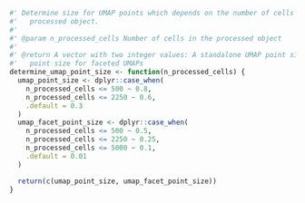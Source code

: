 <!-- This document contains function definitions that are used by both
`main_qc_report.rmd` and `celltypes_supplemental_report.rmd` but are not specific to cell typing -->


```r
#' Determine size for UMAP points which depends on the number of cells in the
#'   processed object.
#'
#' @param n_processed_cells Number of cells in the processed object
#'
#' @return A vector with two integer values: A standalone UMAP point size, and a
#'   point size for faceted UMAPs
determine_umap_point_size <- function(n_processed_cells) {
  umap_point_size <- dplyr::case_when(
    n_processed_cells <= 500 ~ 0.8,
    n_processed_cells <= 2250 ~ 0.6,
    .default = 0.3
  )
  umap_facet_point_size <- dplyr::case_when(
    n_processed_cells <= 500 ~ 0.5,
    n_processed_cells <= 2250 ~ 0.25,
    n_processed_cells <= 5000 ~ 0.1,
    .default = 0.01
  )

  return(c(umap_point_size, umap_facet_point_size))
}
```

